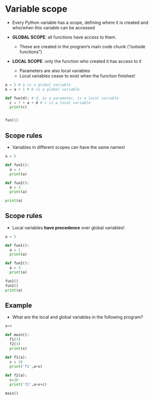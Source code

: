 # Variable scope {.smaller data-stack-name="variable scope"}

- Every Python variable has a scope, defining where it is created and who/when this variable can be accessed

- **GLOBAL SCOPE**: all functions have access to them.
  - These are created in the program's main code chunk ("outside functions")
- **LOCAL SCOPE**: only the function who created it has access to it
  - Parameters are also local variables
  - Local variables cease to exist when the function finishes!
  
```python
a = 5 # a is a global variable
b = a + 1 # b is a global variable

def fun(d): # d, as a parameter, is a local variable
  c = 7 + a + d # c is a local variable
  print(c)


fun(1)
```

## Scope rules
- Variables in different scopes can have the same names!

```python
a = 5

def fun1():
  a = 1
  print(a)

def fun2():
  a = 3
  print(a)

print(a)
```

## Scope rules
- Local variables **have precedence** over global variables!

```python
a = 5

def fun1():
  a = 1
  print(a)

def fun2():
  a = 3
  print(a)

fun1()
fun2()
print(a)
```

## Example
- What are the local and global variables in the following program?

```python
x=4

def main():
  f1(3)
  f2(3)
  print(x)

def f1(a):
  x = 10
  print('f1',a+x)
  
def f2(a):
  c=10
  print('f2',a+x+c)

main()
```

